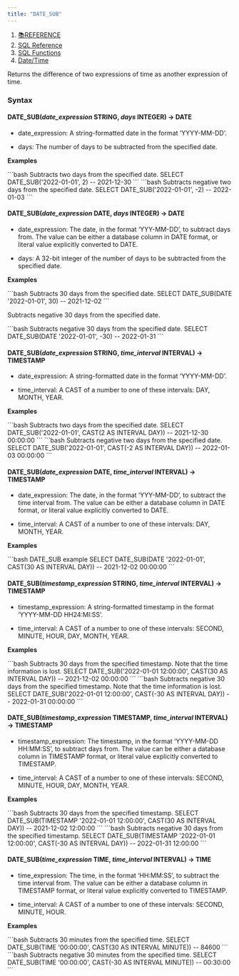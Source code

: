 ```yaml
---
title: "DATE_SUB"
---
```


1. [📚REFERENCE](/reference)
2. [SQL Reference](/reference/sql-reference)
3. [SQL Functions](/reference/sql-reference/all-functions)
4. [Date/Time](/reference/sql-reference/all-functions/date-time)

Returns the difference of two expressions of time as another expression of time.

### Syntax

#### DATE\_SUB(*date\_expression* STRING, *days* INTEGER) → DATE

* date\_expression: A string-formatted date in the format ‘YYYY-MM-DD’.

* days: The number of days to be subtracted from the specified date.

**Examples**

<CodeGroup>
  ```bash Subtracts two days from the specified date.
  SELECT DATE_SUB('2022-01-01', 2)
  -- 2021-12-30
  ```
</CodeGroup>

<CodeGroup>
  ```bash Subtracts negative two days from the specified date.
  SELECT DATE_SUB('2022-01-01', -2)
  -- 2022-01-03
  ```
</CodeGroup>

#### DATE\_SUB(*date\_expression* DATE, *days* INTEGER) → DATE

* date\_expression: The date, in the format ‘YYY-MM-DD’, to subtract days from. The value can be either a database column in DATE format, or literal value explicitly converted to DATE.

* days: A 32-bit integer of the number of days to be subtracted from the specified date.

**Examples**

<CodeGroup>
  ```bash Subtracts 30 days from the specified date.
  SELECT DATE_SUB(DATE '2022-01-01', 30)
  -- 2021-12-02
  ```
</CodeGroup>

Subtracts negative 30 days from the specified date.

<CodeGroup>
  ```bash Subtracts negative 30 days from the specified date.
  SELECT DATE_SUB(DATE '2022-01-01', -30)
  -- 2022-01-31
  ```
</CodeGroup>

#### DATE\_SUB(*date\_expression* STRING, *time\_interval* INTERVAL) → TIMESTAMP

* date\_expression: A string-formatted date in the format ‘YYYY-MM-DD’.

* time\_interval: A CAST of a number to one of these intervals: DAY, MONTH, YEAR.

**Examples**

<CodeGroup>
  ```bash Subtracts two days from the specified date.
  SELECT DATE_SUB('2022-01-01', CAST(2 AS INTERVAL DAY))
  -- 2021-12-30 00:00:00
  ```
</CodeGroup>

<CodeGroup>
  ```bash Subtracts negative two days from the specified date.
  SELECT DATE_SUB('2022-01-01', CAST(-2 AS INTERVAL DAY))
  -- 2022-01-03 00:00:00
  ```
</CodeGroup>

#### DATE\_SUB(*date\_expression* DATE, *time\_interval* INTERVAL) → TIMESTAMP

* date\_expression: The date, in the format ‘YYY-MM-DD’, to subtract the time interval from. The value can be either a database column in DATE format, or literal value explicitly converted to DATE.

* time\_interval: A CAST of a number to one of these intervals: DAY, MONTH, YEAR.

**Examples**

<CodeGroup>
  ```bash DATE_SUB example
  SELECT DATE_SUB(DATE '2022-01-01', CAST(30 AS INTERVAL DAY))
  -- 2021-12-02 00:00:00
  ```
</CodeGroup>

#### DATE\_SUB(*timestamp\_expression* STRING, *time\_interval* INTERVAL) → TIMESTAMP

* timestamp\_expression: A string-formatted timestamp in the format ‘YYYY-MM-DD HH24:MI:SS’.

* time\_interval: A CAST of a number to one of these intervals: SECOND, MINUTE, HOUR, DAY, MONTH, YEAR.

**Examples**

<CodeGroup>
  ```bash Subtracts 30 days from the specified timestamp. Note that the time information is lost.
  SELECT DATE_SUB('2022-01-01 12:00:00', CAST(30 AS INTERVAL DAY))
  -- 2021-12-02 00:00:00
  ```
</CodeGroup>

<CodeGroup>
  ```bash Subtracts negative 30 days from the specified timestamp. Note that the time information is lost.
  SELECT DATE_SUB('2022-01-01 12:00:00', CAST(-30 AS INTERVAL DAY))
  -- 2022-01-31 00:00:00
  ```
</CodeGroup>

#### DATE\_SUB(*timestamp\_expression* TIMESTAMP, *time\_interval* INTERVAL) → TIMESTAMP

* timestamp\_expression: The timestamp, in the format ‘YYYY-MM-DD HH:MM:SS’, to subtract days from. The value can be either a database column in TIMESTAMP format, or literal value explicitly converted to TIMESTAMP.

* time\_interval: A CAST of a number to one of these intervals: SECOND, MINUTE, HOUR, DAY, MONTH, YEAR.

**Examples**

<CodeGroup>
  ```bash Subtracts 30 days from the specified timestamp.
  SELECT DATE_SUB(TIMESTAMP '2022-01-01 12:00:00', CAST(30 AS INTERVAL DAY))
  -- 2021-12-02 12:00:00
  ```
</CodeGroup>

<CodeGroup>
  ```bash Subtracts negative 30 days from the specified timestamp.
  SELECT DATE_SUB(TIMESTAMP '2022-01-01 12:00:00', CAST(-30 AS INTERVAL DAY))
  -- 2022-01-31 12:00:00
  ```
</CodeGroup>

#### DATE\_SUB(*time\_expression* TIME, *time\_interval* INTERVAL) → TIME

* time\_expression: The time, in the format ‘HH:MM:SS’, to subtract the time interval from. The value can be either a database column in TIMESTAMP format, or literal value explicitly converted to TIMESTAMP.

* time\_interval: A CAST of a number to one of these intervals: SECOND, MINUTE, HOUR.

**Examples**

<CodeGroup>
  ```bash Subtracts 30 minutes from the specified time.
  SELECT DATE_SUB(TIME '00:00:00', CAST(30 AS INTERVAL MINUTE))
  -- 84600
  ```
</CodeGroup>

<CodeGroup>
  ```bash Subtracts negative 30 minutes from the specified time.
  SELECT DATE_SUB(TIME '00:00:00', CAST(-30 AS INTERVAL MINUTE))
  -- 00:30:00
  ```
</CodeGroup>
